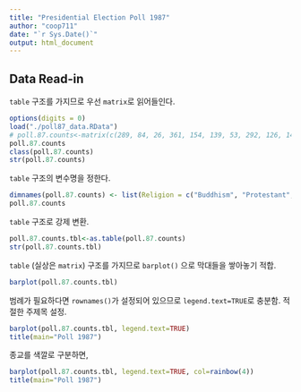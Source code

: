 ```yaml
---
title: "Presidential Election Poll 1987"
author: "coop711"
date: "`r Sys.Date()`"
output: html_document
---
```


Data Read-in
------------

`table` 구조를 가지므로 우선 `matrix`로 읽어들인다.

```r
options(digits = 0)
load("./poll87_data.RData")
# poll.87.counts<-matrix(c(289, 84, 26, 361, 154, 139, 53, 292, 126, 145, 57, 287, 61, 29, 11, 80), nrow=4, ncol=4)
poll.87.counts
class(poll.87.counts)
str(poll.87.counts)
```

`table` 구조의 변수명을 정한다.

```r
dimnames(poll.87.counts) <- list(Religion = c("Buddhism", "Protestant", "Catholic", "None"), Candidates = c("Roh", "YS", "DJ", "JP", "etc"))
poll.87.counts
```

`table` 구조로 강제 변환.

```r
poll.87.counts.tbl<-as.table(poll.87.counts)
str(poll.87.counts.tbl)
```

`table` (실상은 `matrix`) 구조를 가지므로 `barplot()` 으로 막대들을 쌓아놓기 적합.

```r
barplot(poll.87.counts.tbl)
```

범례가 필요하다면 `rownames()`가 설정되어 있으므로 `legend.text=TRUE`로 충분함. 적절한 주제목 설정.

```r
barplot(poll.87.counts.tbl, legend.text=TRUE)
title(main="Poll 1987")
```

종교를 색깔로 구분하면,

```r
barplot(poll.87.counts.tbl, legend.text=TRUE, col=rainbow(4))
title(main="Poll 1987")
```


